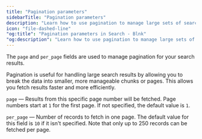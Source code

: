 ```yaml
---
title: "Pagination parameters"
sidebarTitle: "Pagination parameters"
description: "Learn how to use pagination to manage large sets of search results."
icon: "file-dashed-line"
"og:title": "Pagination parameters in Search - Blnk" 
"og:description": "Learn how to use pagination to manage large sets of search results."
---
```



The `page` and `per_page` fields are used to manage pagination for your search results. 

Pagination is useful for handling large search results by allowing you to break the data into smaller, more manageable chunks or pages. This allows you fetch results faster and more efficiently.

`page` — Results from this specific page number will be fetched. Page numbers start at `1` for the first page. If not specified, the default value is `1`.

`per_page` — Number of records to fetch in one page. The default value for this field is `10` if it isn't specified. Note that only up to 250 records can be fetched per page.

<NeedHelp />